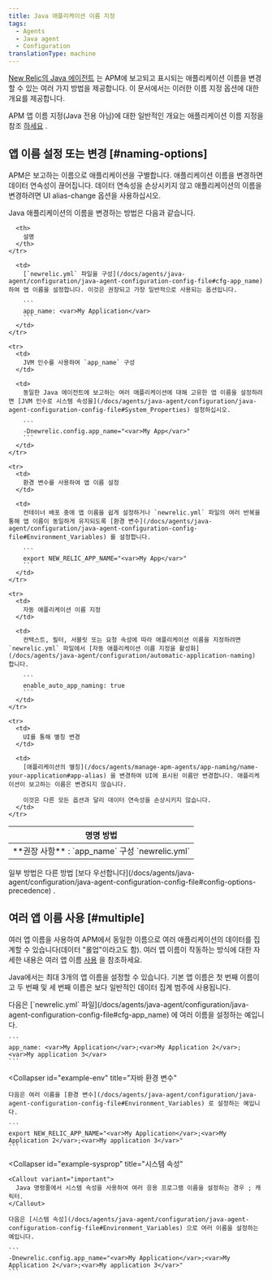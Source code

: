 ```yaml
---
title: Java 애플리케이션 이름 지정
tags:
  - Agents
  - Java agent
  - Configuration
translationType: machine
---
```


[New Relic의 Java 에이전트](/docs/agents/java-agent/getting-started/introduction-new-relic-java) 는 APM에 보고되고 표시되는 애플리케이션 이름을 변경할 수 있는 여러 가지 방법을 제공합니다. 이 문서에서는 이러한 이름 지정 옵션에 대한 개요를 제공합니다.

APM 앱 이름 지정(Java 전용 아님)에 대한 일반적인 개요는 애플리케이션 이름 지정을 참조 [하세요](/docs/agents/manage-apm-agents/app-naming/name-your-application) .

## 앱 이름 설정 또는 변경 [#naming-options]

APM은 보고하는 이름으로 애플리케이션을 구별합니다. 애플리케이션 이름을 변경하면 데이터 연속성이 끊어집니다. 데이터 연속성을 손상시키지 않고 애플리케이션의 이름을 변경하려면 UI alias-change 옵션을 사용하십시오.

Java 애플리케이션의 이름을 변경하는 방법은 다음과 같습니다.

<table>
  <thead>
    <tr>
      <th style={{ width: "200px" }}>
        명명 방법
      </th>

      <th>
        설명
      </th>
    </tr>
  </thead>

  <tbody>
    <tr>
      <td>
        **권장 사항** : `app_name` 구성 `newrelic.yml`
      </td>

      <td>
        [`newrelic.yml` 파일을 구성](/docs/agents/java-agent/configuration/java-agent-configuration-config-file#cfg-app_name) 하여 앱 이름을 설정합니다. 이것은 권장되고 가장 일반적으로 사용되는 옵션입니다.

        ```
        app_name: <var>My Application</var>
        ```
      </td>
    </tr>

    <tr>
      <td>
        JVM 인수를 사용하여 `app_name` 구성
      </td>

      <td>
        동일한 Java 에이전트에 보고하는 여러 애플리케이션에 대해 고유한 앱 이름을 설정하려면 [JVM 인수로 시스템 속성을](/docs/agents/java-agent/configuration/java-agent-configuration-config-file#System_Properties) 설정하십시오.

        ```
        -Dnewrelic.config.app_name="<var>My App</var>"
        ```
      </td>
    </tr>

    <tr>
      <td>
        환경 변수를 사용하여 앱 이름 설정
      </td>

      <td>
        컨테이너 배포 중에 앱 이름을 쉽게 설정하거나 `newrelic.yml` 파일의 여러 반복을 통해 앱 이름이 동일하게 유지되도록 [환경 변수](/docs/agents/java-agent/configuration/java-agent-configuration-config-file#Environment_Variables) 를 설정합니다.

        ```
        export NEW_RELIC_APP_NAME="<var>My App</var>"
        ```
      </td>
    </tr>

    <tr>
      <td>
        자동 애플리케이션 이름 지정
      </td>

      <td>
        컨텍스트, 필터, 서블릿 또는 요청 속성에 따라 애플리케이션 이름을 지정하려면 `newrelic.yml` 파일에서 [자동 애플리케이션 이름 지정을 활성화](/docs/agents/java-agent/configuration/automatic-application-naming) 합니다.

        ```
        enable_auto_app_naming: true
        ```
      </td>
    </tr>

    <tr>
      <td>
        UI를 통해 별칭 변경
      </td>

      <td>
        [애플리케이션의 별칭](/docs/agents/manage-apm-agents/app-naming/name-your-application#app-alias) 을 변경하여 UI에 표시된 이름만 변경합니다. 애플리케이션이 보고하는 이름은 변경되지 않습니다.

        이것은 다른 모든 옵션과 달리 데이터 연속성을 손상시키지 않습니다.
      </td>
    </tr>
  </tbody>
</table>

<Callout variant="tip">
  일부 방법은 다른 방법 [보다 우선합니다](/docs/agents/java-agent/configuration/java-agent-configuration-config-file#config-options-precedence) .
</Callout>

## 여러 앱 이름 사용 [#multiple]

여러 앱 이름을 사용하여 APM에서 동일한 이름으로 여러 애플리케이션의 데이터를 집계할 수 있습니다(데이터 "롤업"이라고도 함). 여러 앱 이름이 작동하는 방식에 대한 자세한 내용은 여러 앱 이름 [사용](/docs/agents/manage-apm-agents/app-naming/use-multiple-names-app) 을 참조하세요.

Java에서는 최대 3개의 앱 이름을 설정할 수 있습니다. 기본 앱 이름은 첫 번째 이름이고 두 번째 및 세 번째 이름은 보다 일반적인 데이터 집계 범주에 사용됩니다.

<CollapserGroup>
  <Collapser
    id="example-yml"
    title="자바 구성 파일"
  >
    다음은 [`newrelic.yml` 파일](/docs/agents/java-agent/configuration/java-agent-configuration-config-file#cfg-app_name) 에 여러 이름을 설정하는 예입니다.

    ```
    app_name: <var>My Application</var>;<var>My Application 2</var>;<var>My application 3</var>
    ```
  </Collapser>

  <Collapser
    id="example-env"
    title="자바 환경 변수"
  >
    다음은 여러 이름을 [환경 변수](/docs/agents/java-agent/configuration/java-agent-configuration-config-file#Environment_Variables) 로 설정하는 예입니다.

    ```
    export NEW_RELIC_APP_NAME="<var>My Application</var>;<var>My Application 2</var>;<var>My application 3</var>"
    ```
  </Collapser>

  <Collapser
    id="example-sysprop"
    title="시스템 속성"
  >
    <Callout variant="important">
      Java 명령줄에서 시스템 속성을 사용하여 여러 응용 프로그램 이름을 설정하는 경우 ; 캐릭터.
    </Callout>

    다음은 [시스템 속성](/docs/agents/java-agent/configuration/java-agent-configuration-config-file#Environment_Variables) 으로 여러 이름을 설정하는 예입니다.

    ```
    -Dnewrelic.config.app_name="<var>My Application</var>;<var>My Application 2</var>;<var>My application 3</var>"
    ```
  </Collapser>
</CollapserGroup>